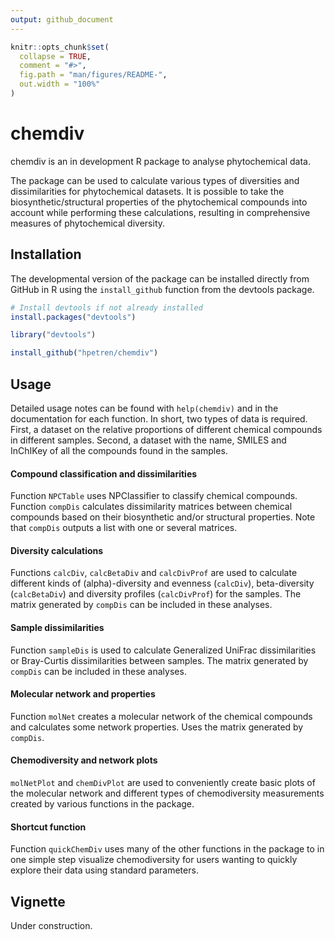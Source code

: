 ```yaml
---
output: github_document
---
```


<!-- README.md is generated from README.Rmd. Please edit that file -->

```r
knitr::opts_chunk$set(
  collapse = TRUE,
  comment = "#>",
  fig.path = "man/figures/README-",
  out.width = "100%"
)
```

# chemdiv

<!-- badges: start -->
<!-- badges: end -->

chemdiv is an in development R package to analyse phytochemical data.

The package can be used to calculate various types of diversities and 
dissimilarities for phytochemical datasets. It is possible to take the 
biosynthetic/structural properties of the phytochemical compounds into account 
while performing these calculations, resulting in comprehensive measures
of phytochemical diversity.


## Installation

The developmental version of the package can be installed directly from GitHub
in R using the `install_github` function from the devtools package.

```r
# Install devtools if not already installed
install.packages("devtools")

library("devtools")

install_github("hpetren/chemdiv")
```


## Usage

Detailed usage notes can be found with `help(chemdiv)` and in the documentation
for each function. In short, two types of data is required. First, a dataset
on the relative proportions of different chemical compounds in different
samples. Second, a dataset with the name, SMILES and InChIKey of all the
compounds found in the samples.


#### Compound classification and dissimilarities
Function `NPCTable` uses NPClassifier to classify chemical compounds. Function
`compDis` calculates dissimilarity matrices between chemical compounds based
on their biosynthetic and/or structural properties. Note that `compDis` outputs
a list with one or several matrices.


#### Diversity calculations
Functions `calcDiv`, `calcBetaDiv` and `calcDivProf` are used to calculate
different kinds of (alpha)-diversity and evenness (`calcDiv`),
beta-diversity (`calcBetaDiv`) and diversity profiles (`calcDivProf`)
for the samples. The matrix generated by `compDis` can be included in 
these analyses.


#### Sample dissimilarities
Function `sampleDis` is used to calculate Generalized UniFrac dissimilarities or
Bray-Curtis dissimilarities between samples. The matrix generated by `compDis` 
can be included in these analyses.


#### Molecular network and properties
Function `molNet` creates a molecular network of the chemical compounds
and calculates some network properties. Uses the matrix generated by `compDis`.


#### Chemodiversity and network plots
`molNetPlot` and `chemDivPlot` are used to conveniently create basic plots 
of the molecular network and different types of chemodiversity measurements
created by various functions in the package.


#### Shortcut function
Function `quickChemDiv` uses many of the other functions in
the package to in one simple step visualize chemodiversity for
users wanting to quickly explore their data using standard parameters.


## Vignette
Under construction.

